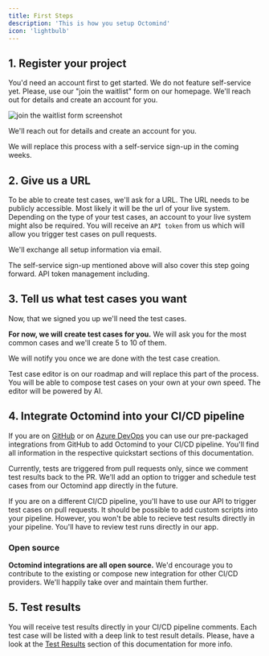```yaml
---
title: First Steps
description: 'This is how you setup Octomind'
icon: 'lightbulb'
---
```


## 1. Register your project

You'd need an account first to get started. We do not feature self-service yet. Please, use our "join the waitlist" form on our homepage. We'll reach out for details and create an account for you.
<Frame caption="Join the waitlist">
 <img src="/images/join-the-waitlist.png" alt="join the waitlist form screenshot" />
</Frame>

We'll reach out for details and create an account for you.

<Info>We will replace this process with a self-service sign-up in the coming weeks.</Info>

## 2. Give us a URL

To be able to create test cases, we'll ask for a URL. The URL needs to be publicly accessible. Most likely it will be the url of your live system.
Depending on the type of your test cases, an account to your live system might also be required.
You will receive an `API token` from us which will allow you trigger test cases on pull requests.

We'll exchange all setup information via email.

<Info> The self-service sign-up mentioned above will also cover this step going forward. API token management including.</Info>

## 3. Tell us what test cases you want

Now, that we signed you up we'll need the test cases.

**For now, we will create test cases for you.** We will ask you for the most common cases and we'll create 5 to 10 of them.

<Warning>We will notify you once we are done with the test case creation.</Warning>

<Info>Test case editor is on our roadmap and will replace this part of the process. You will be able to compose test cases on your own at your own speed. The editor will be powered by AI.</Info>

## 4. Integrate Octomind into your CI/CD pipeline

If you are on [GitHub](/quickstart-GitHub) or on [Azure DevOps](/quickstart-Azure) you can use our pre-packaged integrations from GitHub to add Octomind to your CI/CD pipeline. You'll find all information in the respective quickstart sections of this documentation.

<Info>Currently, tests are triggered from pull requests only, since we comment test results back to the PR. We'll add an option to trigger and schedule test cases from our Octomind app directly in the future.</Info>

If you are on a different CI/CD pipeline, you'll have to use our API to trigger test cases on pull requests. It should be possible to add custom scripts into your pipeline. However, you won't be able to recieve test results directly in your pipeline. You'll have to review test runs directly in our app.

### Open source
**Octomind integrations are all open source.** We'd encourage you to contribute to the existing or compose new integration for other CI/CD providers. We'll happily take over and maintain them further.


## 5. Test results

You will receive test results directly in your CI/CD pipeline comments. Each test case will be listed with a deep link to test result details. Please, have a look at the [Test Results](/test-results) section of this documentation for more info.
